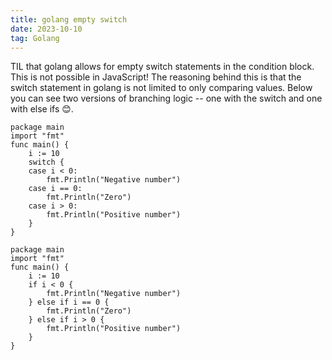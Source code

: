 ```yaml
---
title: golang empty switch
date: 2023-10-10
tag: Golang
---
```


TIL that golang allows for empty switch statements in the condition block. This is not possible in JavaScript! 
The reasoning behind this is that the switch statement in golang is not limited to only comparing values. Below
you can see two versions of branching logic -- one with the switch and one with else ifs 😊.

```golang
package main
import "fmt"
func main() {
    i := 10
    switch {
    case i < 0:
        fmt.Println("Negative number")
    case i == 0:
        fmt.Println("Zero")
    case i > 0:
        fmt.Println("Positive number")
    }
}
```

```golang
package main
import "fmt"
func main() {
    i := 10
    if i < 0 {
        fmt.Println("Negative number")
    } else if i == 0 {
        fmt.Println("Zero")
    } else if i > 0 {
        fmt.Println("Positive number")
    }
}
```
